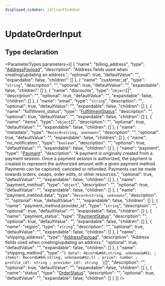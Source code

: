 ```yaml
---
displayed_sidebar: jsClientSidebar
---
```



# UpdateOrderInput

## Type declaration

<ParameterTypes parameters={[
  {
    "name": "billing_address",
    "type": "[AddressPayload](../classes/internal.AddressPayload.mdx)",
    "description": "Address fields used when creating/updating an address.",
    "optional": true,
    "defaultValue": "",
    "expandable": false,
    "children": []
  },
  {
    "name": "customer_id",
    "type": "`string`",
    "description": "",
    "optional": true,
    "defaultValue": "",
    "expandable": false,
    "children": []
  },
  {
    "name": "discounts",
    "type": "`object`[]",
    "description": "",
    "optional": true,
    "defaultValue": "",
    "expandable": false,
    "children": []
  },
  {
    "name": "email",
    "type": "`string`",
    "description": "",
    "optional": true,
    "defaultValue": "",
    "expandable": false,
    "children": []
  },
  {
    "name": "fulfillment_status",
    "type": "[FulfillmentStatus](../enums/internal.FulfillmentStatus-1.mdx)",
    "description": "",
    "optional": true,
    "defaultValue": "",
    "expandable": false,
    "children": []
  },
  {
    "name": "items",
    "type": "`object`[]",
    "description": "",
    "optional": true,
    "defaultValue": "",
    "expandable": false,
    "children": []
  },
  {
    "name": "metadata",
    "type": "`Record<string, unknown>`",
    "description": "",
    "optional": true,
    "defaultValue": "",
    "expandable": false,
    "children": []
  },
  {
    "name": "no_notification",
    "type": "`boolean`",
    "description": "",
    "optional": true,
    "defaultValue": "",
    "expandable": false,
    "children": []
  },
  {
    "name": "payment",
    "type": "[Payment](../classes/internal.Payment.mdx)",
    "description": "A payment is originally created from a payment session. Once a payment session is authorized, the payment is created to represent the authorized amount with a given payment method. Payments can be captured, canceled or refunded. Payments can be made towards orders, swaps, order edits, or other resources.",
    "optional": true,
    "defaultValue": "",
    "expandable": false,
    "children": []
  },
  {
    "name": "payment_method",
    "type": "`object`",
    "description": "",
    "optional": true,
    "defaultValue": "",
    "expandable": false,
    "children": []
  },
  {
    "name": "payment_method.data",
    "type": "`Record<string, unknown>`",
    "description": "",
    "optional": true,
    "defaultValue": "",
    "expandable": false,
    "children": []
  },
  {
    "name": "payment_method.provider_id",
    "type": "`string`",
    "description": "",
    "optional": true,
    "defaultValue": "",
    "expandable": false,
    "children": []
  },
  {
    "name": "payment_status",
    "type": "[PaymentStatus](../enums/internal.PaymentStatus-1.mdx)",
    "description": "",
    "optional": true,
    "defaultValue": "",
    "expandable": false,
    "children": []
  },
  {
    "name": "region",
    "type": "`string`",
    "description": "",
    "optional": true,
    "defaultValue": "",
    "expandable": false,
    "children": []
  },
  {
    "name": "shipping_address",
    "type": "[AddressPayload](../classes/internal.AddressPayload.mdx)",
    "description": "Address fields used when creating/updating an address.",
    "optional": true,
    "defaultValue": "",
    "expandable": false,
    "children": []
  },
  {
    "name": "shipping_method",
    "type": "``{ data?: Record&#60;string, unknown&#62; ; items?: Record&#60;string, unknown&#62;[] ; price?: number ; profile_id?: string ; provider_id?: string  }``[]",
    "description": "",
    "optional": true,
    "defaultValue": "",
    "expandable": false,
    "children": []
  },
  {
    "name": "status",
    "type": "[OrderStatus](../enums/internal.OrderStatus-1.mdx)",
    "description": "",
    "optional": true,
    "defaultValue": "",
    "expandable": false,
    "children": []
  }
]} />
